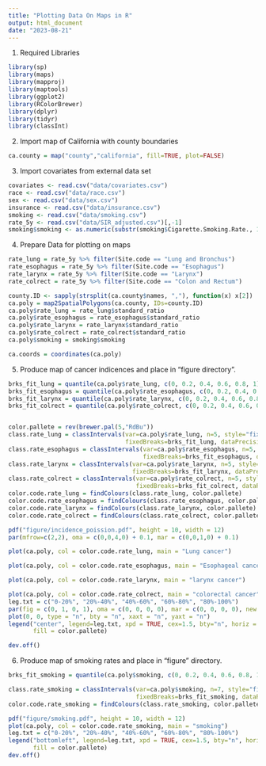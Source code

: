 ```yaml
---
title: "Plotting Data On Maps in R"
output: html_document
date: "2023-08-21"
---
```


1. Required Libraries
```r
library(sp)
library(maps)
library(mapproj)
library(maptools)
library(ggplot2)
library(RColorBrewer)
library(dplyr)
library(tidyr)
library(classInt)
```

2. Import map of California with county boundaries
```r
ca.county = map("county","california", fill=TRUE, plot=FALSE)
```

3. Import covariates from external data set
```r
covariates <- read.csv("data/covariates.csv")
race <- read.csv("data/race.csv")
sex <- read.csv("data/sex.csv")
insurance <- read.csv("data/insurance.csv")
smoking <- read.csv("data/smoking.csv")
rate_5y <- read.csv("data/SIR_adjusted.csv")[,-1]
smoking$smoking <- as.numeric(substr(smoking$Cigarette.Smoking.Rate., 1,4))
```

4. Prepare Data for plotting on maps
```r
rate_lung = rate_5y %>% filter(Site.code == "Lung and Bronchus")
rate_esophagus = rate_5y %>% filter(Site.code == "Esophagus")
rate_larynx = rate_5y %>% filter(Site.code == "Larynx")
rate_colrect = rate_5y %>% filter(Site.code == "Colon and Rectum")

county.ID <- sapply(strsplit(ca.county$names, ","), function(x) x[2])
ca.poly = map2SpatialPolygons(ca.county, IDs=county.ID)
ca.poly$rate_lung = rate_lung$standard_ratio
ca.poly$rate_esophagus = rate_esophagus$standard_ratio
ca.poly$rate_larynx = rate_larynx$standard_ratio
ca.poly$rate_colrect = rate_colrect$standard_ratio
ca.poly$smoking = smoking$smoking

ca.coords = coordinates(ca.poly)
```

5. Produce map of cancer indicences and place in "figure directory".
```r
brks_fit_lung = quantile(ca.poly$rate_lung, c(0, 0.2, 0.4, 0.6, 0.8, 1))
brks_fit_esophagus = quantile(ca.poly$rate_esophagus, c(0, 0.2, 0.4, 0.6, 0.8, 1))
brks_fit_larynx = quantile(ca.poly$rate_larynx, c(0, 0.2, 0.4, 0.6, 0.8, 1))
brks_fit_colrect = quantile(ca.poly$rate_colrect, c(0, 0.2, 0.4, 0.6, 0.8, 1))


color.pallete = rev(brewer.pal(5,"RdBu"))
class.rate_lung = classIntervals(var=ca.poly$rate_lung, n=5, style="fixed", 
                                 fixedBreaks=brks_fit_lung, dataPrecision=4)
class.rate_esophagus = classIntervals(var=ca.poly$rate_esophagus, n=5, style="fixed", 
                                      fixedBreaks=brks_fit_esophagus, dataPrecision=4)
class.rate_larynx = classIntervals(var=ca.poly$rate_larynx, n=5, style="fixed", 
                                   fixedBreaks=brks_fit_larynx, dataPrecision=4)
class.rate_colrect = classIntervals(var=ca.poly$rate_colrect, n=5, style="fixed", 
                                    fixedBreaks=brks_fit_colrect, dataPrecision=4)
color.code.rate_lung = findColours(class.rate_lung, color.pallete)
color.code.rate_esophagus = findColours(class.rate_esophagus, color.pallete)
color.code.rate_larynx = findColours(class.rate_larynx, color.pallete)
color.code.rate_colrect = findColours(class.rate_colrect, color.pallete)

pdf("figure/incidence_poission.pdf", height = 10, width = 12)
par(mfrow=c(2,2), oma = c(0,0,4,0) + 0.1, mar = c(0,0,1,0) + 0.1)

plot(ca.poly, col = color.code.rate_lung, main = "Lung cancer")

plot(ca.poly, col = color.code.rate_esophagus, main = "Esophageal cancer")

plot(ca.poly, col = color.code.rate_larynx, main = "larynx cancer")

plot(ca.poly, col = color.code.rate_colrect, main = "colorectal cancer")
leg.txt = c("0-20%", "20%-40%", "40%-60%", "60%-80%", "80%-100%")
par(fig = c(0, 1, 0, 1), oma = c(0, 0, 0, 0), mar = c(0, 0, 0, 0), new = TRUE)
plot(0, 0, type = "n", bty = "n", xaxt = "n", yaxt = "n")
legend("center", legend=leg.txt, xpd = TRUE, cex=1.5, bty="n", horiz = FALSE, 
       fill = color.pallete)

dev.off()
```

6. Produce map of smoking rates and place in "figure" directory.
```r
brks_fit_smoking = quantile(ca.poly$smoking, c(0, 0.2, 0.4, 0.6, 0.8, 1))

class.rate_smoking = classIntervals(var=ca.poly$smoking, n=7, style="fixed", 
                                    fixedBreaks=brks_fit_smoking, dataPrecision=4)
color.code.rate_smoking = findColours(class.rate_smoking, color.pallete)

pdf("figure/smoking.pdf", height = 10, width = 12)
plot(ca.poly, col = color.code.rate_smoking, main = "smoking")
leg.txt = c("0-20%", "20%-40%", "40%-60%", "60%-80%", "80%-100%")
legend("bottomleft", legend=leg.txt, xpd = TRUE, cex=1.5, bty="n", horiz = FALSE, 
       fill = color.pallete)
dev.off()
```


